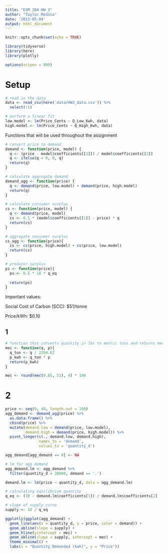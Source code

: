```yaml
---
title: "ESM 204 HW 3"
author: "Taylor Medina"
date: '2022-05-04'
output: html_document
---
```


```r
knitr::opts_chunk$set(echo = TRUE)

library(tidyverse)
library(here)
library(plotly)

options(scipen = 999)
```

# Setup 
```r
# read in the data
data <- read_csv(here('data/HW3_data.csv')) %>% 
  select(!1) 

# perform a linear fit
low.model <- lm(Price_Cents ~ Q_Low_Kwh, data)
high.model <- lm(Price_Cents ~ Q_High_Kwh, data)
```

Functions that will be used throughout the assignment
```r
# convert price to demand
demand <- function(price, model) {
  q <- (price - model$coefficients[[1]]) / model$coefficients[[2]]
  q <- ifelse(q < 0, 0, q)
  return(q)
}

# calculate aggregate demand
demand_agg <- function(price) {
  q <- demand(price, low.model) + demand(price, high.model)
  return(q)
}

# calculate consumer surplus
cs <- function(price, model) {
  q <- demand(price, model)
  cs <- 0.5 * (model$coefficients[[1]] - price) * q
  return(cs)
}

# aggregate consumer surplus
cs_agg <- function(price){
  cs <- cs(price, high.model) + cs(price, low.model)
  return(cs)
}

# producer surplus
ps <- function(price){
  ps <- 0.5 * 10 * q_eq
  
  return(ps)
}
```

Important values:

Social Cost of Carbon (SCC): $51/tonne

Price/kWh: $0.10

## 1

```r
# function that converts quantity in lbs to metric tons and returns mec
mec <- function(q, p){
  q_ton <- q / 2204.62
  p_kwh <- q_ton * p
  return(p_kwh)
}

mec <- round(mec(0.85, 51), 4) * 100
```

# 2

```r
price <- seq(0, 40, length.out = 100)
agg_demand <- demand_agg(price) %>% 
  as.data.frame() %>% 
  cbind(price) %>% 
  mutate(demand.low = demand(price, low.model),
         demand.high = demand(price, high.model)) %>% 
  pivot_longer(c(., demand.low, demand.high),
               names_to = 'demand',
               values_to = 'quantity_d') 

agg_demand[agg_demand == 0] <- NA

# lm for agg demand 
agg_demand.lm <- agg_demand %>% 
  filter(quantity_d > 30000, demand == '.')

demand.lm <- lm(price ~ quantity_d, data = agg_demand.lm)

# calculating equilibrium quantity
q_eq <- (10 - demand.lm$coefficients[1]) / demand.lm$coefficients[2]

# slope of supply curve
supply <- 10 / q_eq

ggplotly(ggplot(agg_demand) +
  geom_line(aes(x = quantity_d, y = price, color = demand)) +
  geom_abline(slope = supply) +
  geom_hline(yintercept = mec) +
  geom_abline(slope = supply, intercept = mec) +
  theme_minimal() +
  labs(x = "Quantity Demanded (kwh)", y = "Price"))
```


